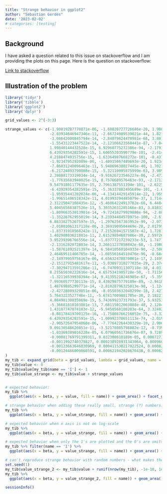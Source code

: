 ```yaml
---
title: "Strange behavior in ggplot2"
author: "Sebastian Gerdes"
date: '2023-02-02'
# categories: [testing]
---
```


## Background
I have asked a question related to this issue on stackoverflow and I am providing the plots on this page. Here is the question on stackoverflow:

[Link to stackoverflow](https://stackoverflow.com/questions/75322838/is-this-behavior-of-geom-area-strange-or-am-i-missing-something)

## Illustration of the problem
```r
library('tidyr')
library('tibble')
library('ggplot2')
library('dplyr')

grid_values <- 2^(-3:3)

strange_values <- c(-1.90819287770871e-06, -1.68820727726686e-20, 1.90820561104585e-06, 
                    -2.03934646947346e-11, -2.66724989539021e-44, 1.82186185543446e-11, 
                    -3.08642000845794e-14, -2.84079624478981e-68, 3.8017746773927e-20, 
                    -1.55431223447522e-14, -2.12106623568441e-87, -7.04031177308046e-34, 
                    1.99840144432528e-15, 6.92960775272386e-94, -2.17911262386235e-50, 
                    6.43929354282591e-15, 1.60655203590779e-101, -2.4149683145618e-74, 
                    4.2188474935756e-15, -1.63364987668272e-101, -8.43744249369279e-100, 
                    -1.9234795292089e-06, -1.40915667489693e-20, 1.92348291032148e-06, 
                    -7.86031240096463e-11, 5.94869638827445e-40, 1.70218514362265e-11, 
                    -6.21724893790088e-15, -5.32110095875999e-63, 3.9895815730536e-20, 
                    2.39808173319034e-14, -9.91626723546227e-86, -2.47375723122866e-33, 
                    -1.77635683940025e-15, 8.7576689576463e-93, -2.1712899716615e-50, 
                    9.54791801177635e-15, 2.7961387551394e-101, -2.62250706570328e-74, 
                    -6.43929354282591e-15, -5.36337882495689e-101, -1.65540646490924e-99, 
                    -1.95935441282824e-06, -4.13414429145914e-22, 1.9595249500527e-06, 
                    -1.99651406518342e-11, 4.01993294485079e-37, 1.71444629227149e-11, 
                    2.31215047108435e-12, -5.46064224913782e-66, 6.44847728373308e-20, 
                    5.40456568387526e-13, 5.30352631285166e-83, 3.81832474229875e-33, 
                    -1.80966353013901e-14, -9.72418279929888e-94, -2.08007912888974e-51, 
                    -1.33226762955019e-14, 3.23934484578975e-100, -2.61033780134937e-74, 
                    6.88338275267597e-15, -1.29762567303952e-99, -2.07383582042798e-98, 
                    -2.01803061317118e-06, 3.3691909504469e-20, 2.01799435665222e-06, 
                    -1.83731918568242e-11, 7.21526941571507e-42, 1.72812031885596e-11, 
                    1.40298883621881e-11, 2.61529894687986e-38, 2.597261897857e-20, 
                    3.95239396766556e-14, -1.83777217239233e-53, 1.74710015191643e-33, 
                    -2.1316282072803e-14, 3.26611237858842e-68, -1.19804995812909e-51, 
                    -1.58761892521397e-14, 6.58410560104933e-90, -2.50682775406401e-74, 
                    2.46469511466785e-14, -1.08556164510476e-96, -8.68448004693709e-96, 
                    -2.14979959756167e-06, 4.65632478870001e-17, 2.14994451996064e-06, 
                    -2.15127915481617e-11, -5.03897310277035e-29, 2.37451670641299e-11, 
                    -7.30294713591206e-11, -6.74709311307118e-38, 4.03149402823541e-20, 
                    8.21565038222616e-14, 4.6575341905728e-50, -1.71156811032874e-33, 
                    -1.32116539930394e-14, 9.41355218246985e-67, -5.35957793195957e-51, 
                    7.99360577730113e-15, 8.43929875779189e-89, -2.9418326640071e-74, 
                    1.48769885299771e-14, -2.81028796325013e-90, -1.12411483527064e-89, 
                    -2.42728809329851e-06, -8.05503632048299e-18, 2.42718074969143e-06, 
                    5.7643223527748e-11, -5.67417009881705e-30, 2.18227445666839e-11, 
                    4.88498130835069e-15, 5.74369923731793e-37, 5.93253926283155e-20, 
                    -5.36681810103801e-13, 7.68115012003888e-48, 2.12048592220925e-31, 
                    1.43107747874183e-12, -5.9458568180203e-64, 3.32402936140172e-48, 
                    -8.88178419700125e-16, -1.75086766216852e-75, -3.32876019974183e-73, 
                    6.43929354282591e-15, -1.00992378651113e-74, -2.01984753722959e-74, 
                    -2.90572647954068e-06, -7.77642264438329e-10, 2.90649964611508e-06, 
                    9.09130548620851e-11, -3.52178085798882e-12, -8.73905452509179e-11, 
                    -1.03369389016228e-05, 6.07960561736676e-07, 9.72897833978829e-06, 
                    -0.00081769791399311, 9.032308610189e-05, 0.000727374827890998, 
                    -0.0011992740379827, 0.000238928931343064, 0.000960345106639307, 
                    -0.00123663646030969, 0.000411530217922524, 0.000825106242386583, 
                    -0.00124466009860591, 0.000621942028670438, 0.000622718069935415
)
my_tib <- expand_grid(beta = grid_values, lambda = grid_values, name = c('S', 'I', 'R'))
my_tib$value <- 0
my_tib$value[my_tib$name == 'I'] <- 1
my_tib$value_strange <- my_tib$value + strange_values


# expected behavior:
my_tib %>%
  ggplot(aes(x = beta, y = value, fill = name)) + geom_area() + facet_grid(cols = vars(lambda)) + scale_x_continuous(trans = 'log10')

# strange behavior when adding these really small, strange (?) numbers:
my_tib %>%
  ggplot(aes(x = beta, y = value_strange, fill = name)) + geom_area() + facet_grid(cols = vars(lambda)) + scale_x_continuous(trans = 'log10')

# expected behavior when x axis is not on log-scale
my_tib %>%
  ggplot(aes(x = beta, y = value_strange, fill = name)) + geom_area() + facet_grid(cols = vars(lambda))

# expected behavior when only the 1's are plotted and the 0's are omitted
my_tib %>% filter(name == 'I') %>%
  ggplot(aes(x = beta, y = value_strange, fill = name)) + geom_area() + facet_grid(cols = vars(lambda)) + scale_x_continuous(trans = 'log10')

# can't reproduce strange behavior with random numbers - what makes the other numbers so strange that `geom_area` produces weird results?
set.seed(1)
my_tib$value_strange_2 <- my_tib$value + runif(nrow(my_tib), -1e-10, 1e-10)
my_tib %>%
  ggplot(aes(x = beta, y = value_strange_2, fill = name)) + geom_area() + facet_grid(cols = vars(lambda)) + scale_x_continuous(trans = 'log10')

sessionInfo()
```

